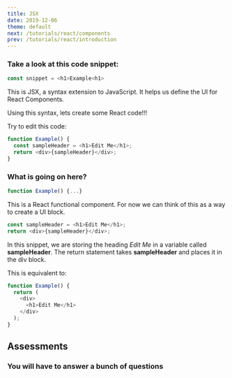 ```yaml
---
title: JSX
date: 2019-12-06
theme: default
next: /tutorials/react/components
prev: /tutorials/react/introduction
---
```



### Take a look at this code snippet:

```js
const snippet = <h1>Example<h1>
```

This is JSX, a syntax extension to JavaScript. It helps us define the UI for React Components.

Using this syntax, lets create some React code!!!

Try to edit this code:

```js live=true
function Example() {
  const sampleHeader = <h1>Edit Me</h1>;
  return <div>{sampleHeader}</div>;
}
```

### What is going on here?

```js
function Example() {...}
```

This is a React functional component. For now we can think of this as a way to create a UI block.

```js
const sampleHeader = <h1>Edit Me</h1>;
return <div>{sampleHeader}</div>;
```

In this snippet, we are storing the heading _Edit Me_ in a variable called **sampleHeader**.
The return statement takes **sampleHeader** and places it in the div block.

This is equivalent to:

```js live=true
function Example() {
  return (
    <div>
      <h1>Edit Me</h1>
    </div>
  );
}
```

## Assessments

### You will have to answer a bunch of questions

<Truefalse
  qs="Can JSX tags contain children?"
  op1="Yes"
  op2="No"
  desc="Solution: Yes"
/>
<Threechoicemcq
  qs="How do you add javascript expressions inside JSX?"
  op1="Using Curly braces"
  op2="Function call to javascript function"
  op3="Using Script Tag"
  desc="Solution: Using Curly Braces"
/>
<Threechoicemcq
  qs="JSX is faster than javascript functions. Why?"
  op1="UI elements are type-safe"
  op2="HTML is rendered faster"
  op3="Optimization during compile time"
  desc="Solution: Optimization during compile time"
/>
<Truefalse
  qs="JSX converts HTML tags into react elements"
  op1="True"
  op2="False"
  desc="Solution: True"
/>
<Threechoicemcq
  qs="What is the correct way of embedding html inside JSX?"
  op1="Create a const Element of html code and render the element using ReactDom"
  op2="Html code is embedded directly inside the ReactDom.render()"
  op3="A separate function call is needed to create HTML elements and attributes"
  desc="Solution: Create a const Element of html code and render the element using ReactDom"
/>
